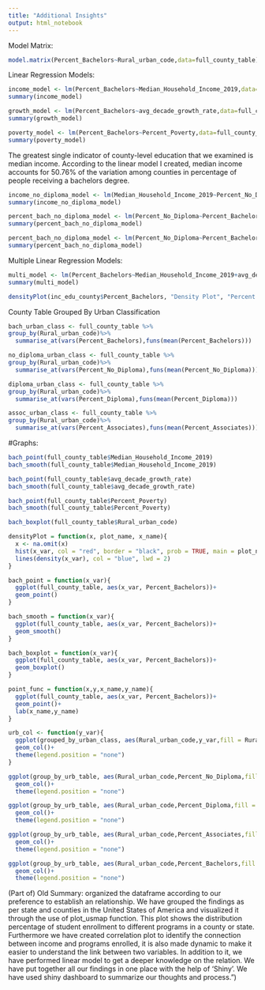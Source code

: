 ```yaml
---
title: "Additional Insights"
output: html_notebook
---
```




Model Matrix:

```r
model.matrix(Percent_Bachelors~Rural_urban_code,data=full_county_table)
```



Linear Regression Models:

```r
income_model <- lm(Percent_Bachelors~Median_Household_Income_2019,data=full_county_table)
summary(income_model)

growth_model <- lm(Percent_Bachelors~avg_decade_growth_rate,data=full_county_table)
summary(growth_model)

poverty_model <- lm(Percent_Bachelors~Percent_Poverty,data=full_county_table)
summary(poverty_model)


```

The greatest single indicator of county-level education that we examined is median income. According to the linear model I created, median income accounts for 50.76% of the variation among counties in percentage of people receiving a bachelors degree. 


```r
income_no_diploma_model <- lm(Median_Household_Income_2019~Percent_No_Diploma,data=inc_edu_county)
summary(income_no_diploma_model)

percent_bach_no_diploma_model <- lm(Percent_No_Diploma~Percent_Bachelors,data=inc_edu_county)
summary(percent_bach_no_diploma_model)

percent_bach_no_diploma_model <- lm(Percent_No_Diploma~Percent_Bachelors,data=inc_edu_county)
summary(percent_bach_no_diploma_model)
```


Multiple Linear Regression Models:

```r
multi_model <- lm(Percent_Bachelors~Median_Household_Income_2019+avg_decade_growth_rate+Percent_Poverty,data=full_county_table)
summary(multi_model)

```

```r
densityPlot(inc_edu_county$Percent_Bachelors, "Density Plot", "Percent Bachelors")
```
  
County Table Grouped By Urban Classification

```r
bach_urban_class <- full_county_table %>%
group_by(Rural_urban_code)%>%
  summarise_at(vars(Percent_Bachelors),funs(mean(Percent_Bachelors)))

no_diploma_urban_class <- full_county_table %>%
group_by(Rural_urban_code)%>%
  summarise_at(vars(Percent_No_Diploma),funs(mean(Percent_No_Diploma)))

diploma_urban_class <- full_county_table %>%
group_by(Rural_urban_code)%>%
  summarise_at(vars(Percent_Diploma),funs(mean(Percent_Diploma)))

assoc_urban_class <- full_county_table %>%
group_by(Rural_urban_code)%>%
  summarise_at(vars(Percent_Associates),funs(mean(Percent_Associates)))

```

#Graphs:

```r

bach_point(full_county_table$Median_Household_Income_2019)
bach_smooth(full_county_table$Median_Household_Income_2019)

bach_point(full_county_table$avg_decade_growth_rate)
bach_smooth(full_county_table$avg_decade_growth_rate)

bach_point(full_county_table$Percent_Poverty)
bach_smooth(full_county_table$Percent_Poverty)

bach_boxplot(full_county_table$Rural_urban_code)

```

```r
densityPlot = function(x, plot_name, x_name){
  x <- na.omit(x)
  hist(x_var, col = "red", border = "black", prob = TRUE, main = plot_name, xlab = x_name)
  lines(density(x_var), col = "blue", lwd = 2)
}

bach_point = function(x_var){
  ggplot(full_county_table, aes(x_var, Percent_Bachelors))+
  geom_point()
}

bach_smooth = function(x_var){
  ggplot(full_county_table, aes(x_var, Percent_Bachelors))+
  geom_smooth()
}

bach_boxplot = function(x_var){
  ggplot(full_county_table, aes(x_var, Percent_Bachelors))+
  geom_boxplot()
}

point_func = function(x,y,x_name,y_name){
  ggplot(full_county_table, aes(x_var, Percent_Bachelors))+
  geom_point()+
  lab(x_name,y_name)
}

urb_col <- function(y_var){
  ggplot(grouped_by_urban_class, aes(Rural_urban_code,y_var,fill = Rural_urban_code))+
  geom_col()+
  theme(legend.position = "none")
}
```

```r
ggplot(group_by_urb_table, aes(Rural_urban_code,Percent_No_Diploma,fill = Rural_urban_code))+
  geom_col()+
  theme(legend.position = "none")

ggplot(group_by_urb_table, aes(Rural_urban_code,Percent_Diploma,fill = Rural_urban_code))+
  geom_col()+
  theme(legend.position = "none")

ggplot(group_by_urb_table, aes(Rural_urban_code,Percent_Associates,fill = Rural_urban_code))+
  geom_col()+
  theme(legend.position = "none")

ggplot(group_by_urb_table, aes(Rural_urban_code,Percent_Bachelors,fill = Rural_urban_code))+
  geom_col()+
  theme(legend.position = "none")
```

(Part of) Old Summary:
  organized the dataframe according to our preference to establish an relationship.
          We have grouped the findings as per state and counties in the United States of America and visualized it through the use of plot_usmap function.
          This plot shows the distribution percentage of student enrollment to different programs in a county or state.
          Furthermore we have created correlation plot to identify the connection between income and programs enrolled, it is also made dynamic to make it easier to understand the link between two variables.
          In addition to it, we have performed linear model to get a deeper knowledge on the relation.
          We have put together all our findings in one place with the help of 'Shiny'.
          We have used shiny dashboard to summarize our thoughts and process.")